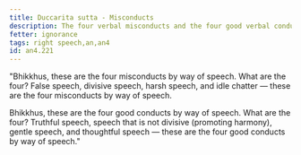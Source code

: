 ```yaml
---
title: Duccarita sutta - Misconducts
description: The four verbal misconducts and the four good verbal conducts.
fetter: ignorance
tags: right speech,an,an4
id: an4.221
---
```


"Bhikkhus, these are the four misconducts by way of speech. What are the four? False speech, divisive speech, harsh speech, and idle chatter — these are the four misconducts by way of speech.

Bhikkhus, these are the four good conducts by way of speech. What are the four? Truthful speech, speech that is not divisive (promoting harmony), gentle speech, and thoughtful speech — these are the four good conducts by way of speech."
